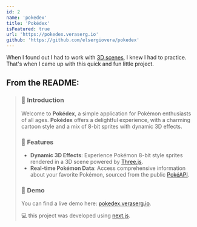 ```yaml
---
id: 2
name: 'pokedex'
title: 'Pokédex'
isFeatured: true
url: 'https://pokedex.veraserg.io'
github: 'https://github.com/elsergiovera/pokedex'
---
```

When I found out I had to work with [3D scenes](vibia), I knew I had to practice. That's when I came up with this quick and fun little project.

## From the __README:__

> ### &#128213; Introduction
> Welcome to **Pokédex**, a simple application for Pokémon enthusiasts of all ages.
> **Pokédex** offers a delightful experience, with a charming cartoon style and a mix of 8-bit sprites with dynamic 3D effects.
>
> ### &#128640; Features
> - **Dynamic 3D Effects**: Experience Pokémon 8-bit style sprites rendered in a 3D scene powered by [Three.js](https://threejs.org).
> - **Real-time Pokémon Data**: Access comprehensive information about your favorite Pokémon, sourced from the public [PokéAPI](https://pokeapi.co).
>
> ### &#128308; Demo
> You can find a live demo here: [pokedex.veraserg.io](https://pokedex.veraserg.io).
>
> &#128187; this project was developed using [next.js](https://nextjs.org/).